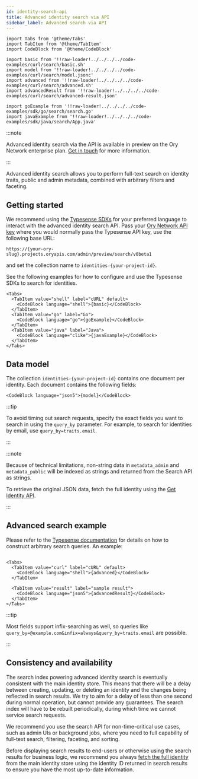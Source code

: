 ```yaml
---
id: identity-search-api
title: Advanced identity search via API
sidebar_label: Advanced search via API
---
```


```mdx-code-block
import Tabs from '@theme/Tabs'
import TabItem from '@theme/TabItem'
import CodeBlock from '@theme/CodeBlock'

import basic from '!!raw-loader!../../../../code-examples/curl/search/basic.sh'
import model from '!!raw-loader!../../../../code-examples/curl/search/model.jsonc'
import advanced from '!!raw-loader!../../../../code-examples/curl/search/advanced.sh'
import advancedResult from '!!raw-loader!../../../../code-examples/curl/search/advanced-result.json'

import goExample from '!!raw-loader!../../../../code-examples/sdk/go/search/search.go'
import javaExample from '!!raw-loader!../../../../code-examples/sdk/java/search/App.java'
```

:::note

Advanced identity search via the API is available in preview on the Ory Network enterprise plan.
[Get in touch](https://www.ory.sh/contact/) for more information.

:::

Advanced identity search allows you to perform full-text search on identity traits, public and admin metadata, combined with
arbitrary filters and faceting.

## Getting started

We recommend using the [Typesense SDKs](https://typesense.org/docs/29.0/api/api-clients.html) for your preferred language to
interact with the advanced identity search API. Pass your [Ory Network API key](/concepts/personal-access-token) where you would
normally pass the Typesense API key, use the following base URL:

```shell
https://{your-ory-slug}.projects.oryapis.com/admin/preview/search/v0beta1
```

and set the collection name to `identities-{your-project-id}`.

See the following examples for how to configure and use the Typesense SDKs to search for identities.

```mdx-code-block
<Tabs>
  <TabItem value="shell" label="cURL" default>
    <CodeBlock language="shell">{basic}</CodeBlock>
  </TabItem>
  <TabItem value="go" label="Go">
    <CodeBlock language="go">{goExample}</CodeBlock>
  </TabItem>
  <TabItem value="java" label="Java">
    <CodeBlock language="clike">{javaExample}</CodeBlock>
  </TabItem>
</Tabs>
```

## Data model

The collection `identities-{your-project-id}` contains one document per identity. Each document contains the following fields:

```mdx-code-block
<CodeBlock language="json5">{model}</CodeBlock>
```

:::tip

To avoid timing out search requests, specify the exact fields you want to search in using the `query_by` parameter. For example,
to search for identities by email, use `query_by=traits.email`.

:::

:::note

Because of technical limitations, non-string data in `metadata_admin` and `metadata_public` will be indexed as strings and
returned from the Search API as strings.

To retrieve the original JSON data, fetch the full identity using the
[Get Identity API](/reference/api#tag/identity/operation/getIdentity).

:::

## Advanced search example

Please refer to the [Typesense documentation](https://typesense.org/docs/29.0/api/search.html) for details on how to construct
arbitrary search queries. An example:

```mdx-code-block

<Tabs>
  <TabItem value="curl" label="cURL" default>
    <CodeBlock language="shell">{advanced}</CodeBlock>
  </TabItem>

  <TabItem value="result" label="sample result">
    <CodeBlock language="json5">{advancedResult}</CodeBlock>
  </TabItem>
</Tabs>
```

:::tip

Most fields support infix-searching as well, so queries like `query_by=@example.com&infix=always&query_by=traits.email` are
possible.

:::

## Consistency and availability

The search index powering advanced identity search is eventually consistent with the main identity store. This means that there
will be a delay between creating, updating, or deleting an identity and the changes being reflected in search results. We try to
aim for a delay of less than one second during normal operation, but cannot provide any guarantees. The search index will have to
be rebuilt periodically, during which time we cannot service search requests.

We recommend you use the search API for non-time-critical use cases, such as admin UIs or background jobs, where you need to full
capability of full-text search, filtering, faceting, and sorting.

Before displaying search results to end-users or otherwise using the search results for business logic, we recommend you always
[fetch the full identity](/reference/api#tag/identity/operation/getIdentity) from the main identity store using the identity ID
returned in search results to ensure you have the most up-to-date information.
